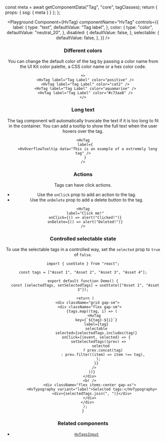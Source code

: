 

  const meta = await getComponentData("Tag", "core", tagClasses);
  return { props: { ssg: { meta } } };
};

<Header />

<Playground
  Component={HvTag}
  componentName="HvTag"
  controls={{
    label: {
      type: "text",
      defaultValue: "Tag label",
    },
    color: {
      type: "color",
      defaultValue: "neutral_20",
    },
    disabled: {
      defaultValue: false,
    },
    selectable: {
      defaultValue: false,
    },
  }}
/>

### Different colors

You can change the default color of the tag by passing a color name from the UI Kit color palette, a CSS color name or a hex color code.

```tsx live
<>
  <HvTag label="Tag Label" color="positive" />
  <HvTag label="Tag Label" color="cat2" />
  <HvTag label="Tag Label" color="aquamarine" />
  <HvTag label="Tag Label" color="#c73aa8" />
</>
```

### Long text

The tag component will automatically truncate the text if it is too long to fit in the container. You can add a tooltip to show the full text when the user hovers over the tag.

```tsx live
<HvTag
  label={
    <HvOverflowTooltip data="This is an example of a extremely long tag" />
  }
/>
```

### Actions

Tags can have click actions.

- Use the `onClick` prop to add an action to the tag.
- Use the `onDelete` prop to add a delete button to the tag.

```tsx live
<HvTag
  label="Click me!"
  onClick={() => alert("Clicked!")}
  onDelete={() => alert("Deleted!")}
/>
```

### Controlled selectable state

To use the selectable tags in a controlled way, set the `selected` prop to `true` of `false`.

```tsx live
import { useState } from "react";

const tags = ["Asset 1", "Asset 2", "Asset 3", "Asset 4"];

export default function Demo() {
  const [selectedTags, setSelectedTags] = useState(["Asset 1", "Asset 3"]);

  return (
    <div className="grid gap-sm">
      <div className="flex gap-sm">
        {tags.map((tag, i) => (
          <HvTag
            key={`${tag}-${i}`}
            label={tag}
            selectable
            selected={selectedTags.includes(tag)}
            onClick={(event, selected) => {
              setSelectedTags((prev) =>
                selected
                  ? prev.concat(tag)
                  : prev.filter((item) => item !== tag),
              );
            }}
          />
        ))}
      </div>
      <br />
      <div className="flex items-center gap-xs">
        <HvTypography variant="label">Selected tags:</HvTypography>
        <div>{selectedTags.join(", ")}</div>
      </div>
    </div>
  );
}
```

### Related components

- [`HvTagsInput`](/components/tagsInput)
